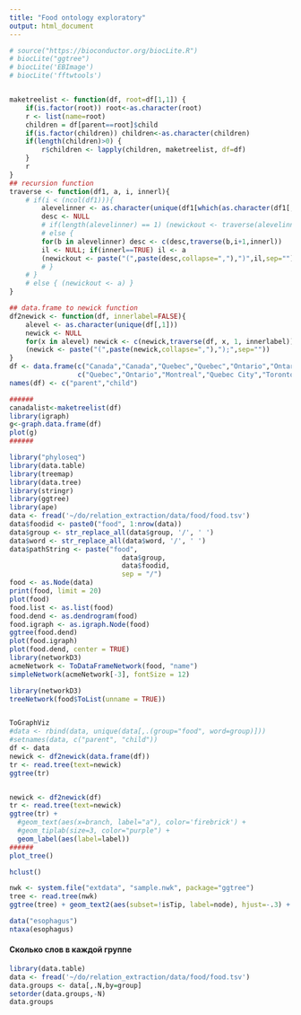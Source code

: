 ```yaml
---
title: "Food ontology exploratory"
output: html_document
---
```


```r
# source("https://bioconductor.org/biocLite.R")
# biocLite("ggtree")
# biocLite('EBImage')
# biocLite('fftwtools')


maketreelist <- function(df, root=df[1,1]) {
    if(is.factor(root)) root<-as.character(root)
    r <- list(name=root)
    children = df[parent==root]$child
    if(is.factor(children)) children<-as.character(children)
    if(length(children)>0) {
        r$children <- lapply(children, maketreelist, df=df)
    }
    r
}
## recursion function
traverse <- function(df1, a, i, innerl){
    # if(i < (ncol(df1))){
        alevelinner <- as.character(unique(df1[which(as.character(df1[,i])==a),i+1]))
        desc <- NULL
        # if(length(alevelinner) == 1) (newickout <- traverse(alevelinner,i+1,innerl))
        # else {
        for(b in alevelinner) desc <- c(desc,traverse(b,i+1,innerl))
        il <- NULL; if(innerl==TRUE) il <- a
        (newickout <- paste("(",paste(desc,collapse=","),")",il,sep=""))
        # }
    # }
    # else { (newickout <- a) }
}

## data.frame to newick function
df2newick <- function(df, innerlabel=FALSE){
    alevel <- as.character(unique(df[,1]))
    newick <- NULL
    for(x in alevel) newick <- c(newick,traverse(df, x, 1, innerlabel))
    (newick <- paste("(",paste(newick,collapse=","),");",sep=""))
}
df <- data.frame(c("Canada","Canada","Quebec","Quebec","Ontario","Ontario"),
                 c("Quebec","Ontario","Montreal","Quebec City","Toronto","Ottawa"))
names(df) <- c("parent","child")

######
canadalist<-maketreelist(df)
library(igraph)
g<-graph.data.frame(df)
plot(g)
######

library("phyloseq")
library(data.table)
library(treemap)
library(data.tree)
library(stringr)
library(ggtree)
library(ape)
data <- fread('~/do/relation_extraction/data/food/food.tsv')
data$foodid <- paste0("food", 1:nrow(data))
data$group <- str_replace_all(data$group, '/', ' ')
data$word <- str_replace_all(data$word, '/', ' ')
data$pathString <- paste("food", 
                            data$group, 
                            data$foodid, 
                            sep = "/")
food <- as.Node(data)
print(food, limit = 20)
plot(food)
food.list <- as.list(food)
food.dend <- as.dendrogram(food)
food.igraph <- as.igraph.Node(food)
ggtree(food.dend)
plot(food.igraph)
plot(food.dend, center = TRUE)
library(networkD3)
acmeNetwork <- ToDataFrameNetwork(food, "name")
simpleNetwork(acmeNetwork[-3], fontSize = 12)

library(networkD3)
treeNetwork(food$ToList(unname = TRUE))


ToGraphViz
#data <- rbind(data, unique(data[,.(group="food", word=group)]))
#setnames(data, c("parent", "child"))
df <- data
newick <- df2newick(data.frame(df))
tr <- read.tree(text=newick)
ggtree(tr) 


newick <- df2newick(df)
tr <- read.tree(text=newick)
ggtree(tr) + 
  #geom_text(aes(x=branch, label="a"), color='firebrick') + 
  #geom_tiplab(size=3, color="purple") +
  geom_label(aes(label=label))
######
plot_tree()

hclust()

nwk <- system.file("extdata", "sample.nwk", package="ggtree")
tree <- read.tree(nwk)
ggtree(tree) + geom_text2(aes(subset=!isTip, label=node), hjust=-.3) + geom_tiplab()

data("esophagus")
ntaxa(esophagus)

```

#### Сколько слов в каждой группе
```r
library(data.table)
data <- fread('~/do/relation_extraction/data/food/food.tsv')
data.groups <- data[,.N,by=group]
setorder(data.groups,-N)
data.groups
```

